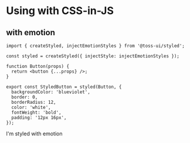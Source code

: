 
<Meta title="Basics/Using with CSS-in-JS" />

# Using with CSS-in-JS

## with emotion

```tsx
import { createStyled, injectEmotionStyles } from '@toss-ui/styled';

const styled = createStyled({ injectStyle: injectEmotionStyles });

function Button(props) {
  return <button {...props} />;
}

export const StyledButton = styled(Button, {
  backgroundColor: 'blueviolet',
  border: 0,
  borderRadius: 12,
  color: 'white',
  fontWeight: 'bold',
  padding: '12px 16px',
});
```

<Canvas withSource="open">
  <Story name="with emotion">
    <StyledButton>I'm styled with emotion</StyledButton>
  </Story>
</Canvas>
